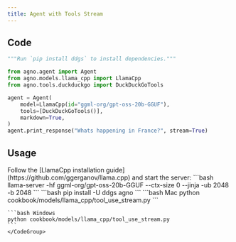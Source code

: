 ```yaml
---
title: Agent with Tools Stream
---
```


## Code

```python cookbook/models/llama_cpp/tool_use_stream.py
"""Run `pip install ddgs` to install dependencies."""

from agno.agent import Agent
from agno.models.llama_cpp import LlamaCpp
from agno.tools.duckduckgo import DuckDuckGoTools

agent = Agent(
    model=LlamaCpp(id="ggml-org/gpt-oss-20b-GGUF"),
    tools=[DuckDuckGoTools()],
    markdown=True,
)
agent.print_response("Whats happening in France?", stream=True)
```

## Usage

<Steps>
  <Snippet file="create-venv-step.mdx" />

  <Step title="Install LlamaCpp">
    Follow the [LlamaCpp installation guide](https://github.com/ggerganov/llama.cpp) and start the server:
    ```bash
    llama-server -hf ggml-org/gpt-oss-20b-GGUF --ctx-size 0 --jinja -ub 2048 -b 2048
    ```
  </Step>

  <Step title="Install libraries">
    ```bash
    pip install -U ddgs agno
    ```
  </Step>

  <Step title="Run Agent">
    <CodeGroup>
    ```bash Mac
    python cookbook/models/llama_cpp/tool_use_stream.py
    ```

    ```bash Windows
    python cookbook/models/llama_cpp/tool_use_stream.py
    ```
    </CodeGroup>
  </Step>
</Steps>
